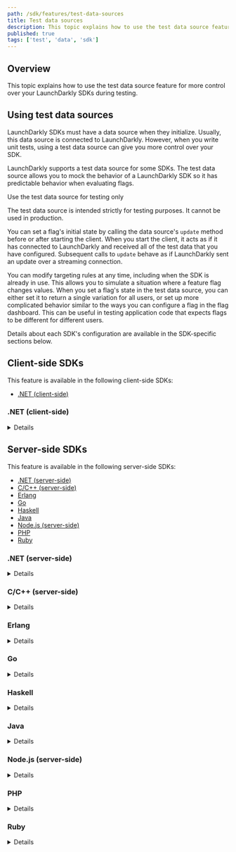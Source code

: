 ```yaml
---
path: /sdk/features/test-data-sources
title: Test data sources
description: This topic explains how to use the test data source feature for more control over your LaunchDarkly SDKs during testing.
published: true
tags: ['test', 'data', 'sdk']
---
```


## Overview

This topic explains how to use the test data source feature for more control over your LaunchDarkly SDKs during testing.

## Using test data sources

LaunchDarkly SDKs must have a data source when they initialize. Usually, this data source is connected to LaunchDarkly. However, when you write unit tests, using a test data source can give you more control over your SDK.

LaunchDarkly supports a test data source for some SDKs. The test data source allows you to mock the behavior of a LaunchDarkly SDK so it has predictable behavior when evaluating flags.

<Callout intent="alert">
<CalloutTitle>Use the test data source for testing only</CalloutTitle>
<CalloutDescription>

The test data source is intended strictly for testing purposes. It cannot be used in production.

</CalloutDescription>
</Callout>

You can set a flag's initial state by calling the data source's `update` method before or after starting the client. When you start the client, it acts as if it has connected to LaunchDarkly and received all of the test data that you have configured. Subsequent calls to `update` behave as if LaunchDarkly sent an update over a streaming connection.

You can modify targeting rules at any time, including when the SDK is already in use. This allows you to simulate a situation where a feature flag changes values. When you set a flag's state in the test data source, you can either set it to return a single variation for all users, or set up more complicated behavior similar to the ways you can configure a flag in the flag dashboard. This can be useful in testing application code that expects flags to be different for different users.

Details about each SDK's configuration are available in the SDK-specific sections below.

## Client-side SDKs

This feature is available in the following client-side SDKs:

* [.NET (client-side)](#net-client-side)

### .NET (client-side)

<Details summary="Expand .NET (client-side) code sample">

To configure the SDK to use a test data source:

<CodeTabs
  defaultValue="csharp"
  values={[
    { label: 'C#', value: 'csharp', },
  ]
}>
<CodeTabItem value="csharp">

```csharp
using LaunchDarkly.Sdk.Client.Integrations;

var td = TestData.DataSource();
// You can set any initial flag states here with td.Update

var config = Configuration.Builder("sdk-key")
    .DataSource(td)
    .Build();
var client = LdClient.Init(config, user, startWaitTime);
```

</CodeTabItem>
</CodeTabs>

To set a flag to a specific value:

<CodeTabs
  defaultValue="csharp"
  values={[
    { label: 'C#', value: 'csharp', },
  ]
}>
<CodeTabItem value="csharp">

```csharp
td.Update(td.Flag("flag-key-1").Variation(false);
```

</CodeTabItem>
</CodeTabs>

There are other ways you can configure flag behavior using a test data source. Here is an example:

<CodeTabs
  defaultValue="csharp"
  values={[
    { label: 'C#', value: 'csharp', },
  ]
}>
<CodeTabItem value="csharp">

```csharp
// This flag is true for the user key "some-user-key" and false for everyone else
td.Update(td.Flag("flag-key-2")
    .Variation(false)
    .VariationForUser("some-user-key", true);

// This flag returns the string variation "green" for users who have the custom
// attribute "admin" with a value of true, and "red" for everyone else.
td.Update(td.Flag("flag-key-3")
    .Variations(LdValue.Of("red"), LdValue.Of("green"))
    .VariationFunc(user =>
        user.GetAttribute(UserAttribute.ForName("admin")).AsBool ? 1 : 0);
```

</CodeTabItem>
</CodeTabs>

To learn more, read [TestData](https://launchdarkly.github.io/dotnet-client-sdk/api/LaunchDarkly.Sdk.Client.Integrations.TestData.html).
</Details>

## Server-side SDKs

This feature is available in the following server-side SDKs:

* [.NET (server-side)](#net-server-side)
* [C/C++ (server-side)](#cc-server-side)
* [Erlang](#erlang)
* [Go](#go)
* [Haskell](#haskell)
* [Java](#java)
* [Node.js (server-side)](#)
* [PHP](#php)
* [Ruby](#ruby)

### .NET (server-side)

<Details summary="Expand .NET (server-side) code sample">

To configure the SDK to use a test data source:

<CodeTabs
  defaultValue="csharp"
  values={[
    { label: 'C#', value: 'csharp', },
  ]
}>
<CodeTabItem value="csharp">

```csharp
using LaunchDarkly.Sdk.Server.Integrations;

var td = TestData.DataSource();
// You can set any initial flag states here with td.Update

var config = Configuration.Builder("sdk-key")
    .DataSource(td)
    .Build();
var client = new LdClient(config);
```

</CodeTabItem>
</CodeTabs>

To set a flag to a specific value:

<CodeTabs
  defaultValue="csharp"
  values={[
    { label: 'C#', value: 'csharp', },
  ]
}>
<CodeTabItem value="csharp">

```csharp
td.Update(td.Flag("flag-key-1").VariationForAllUsers(false);
```

</CodeTabItem>
</CodeTabs>

There are other ways you can configure flag behavior using a test data source. Here is an example:

<CodeTabs
  defaultValue="csharp"
  values={[
    { label: 'C#', value: 'csharp', },
  ]
}>
<CodeTabItem value="csharp">

```csharp
// This flag is true for the user key "some-user-key" and false for everyone else
td.Update(td.Flag("flag-key-2")
    .VariationForUser("some-user-key", true)
    .FallthroughVariation(false));

// This flag returns the string variation "green" for users who have the custom
// attribute "admin" with a value of true, and "red" for everyone else.
td.Update(td.Flag("flag-key-3")
    .Variations(LdValue.Of("red"), LdValue.Of("green"))
    .FallthroughVariation(0)
    .IfMatch(UserAttribute.ForName("admin"), LdValue.Of(true))
    .ThenReturn(1));
```

</CodeTabItem>
</CodeTabs>

To learn more, read [`TestData`](https://launchdarkly.github.io/dotnet-server-sdk/api/LaunchDarkly.Sdk.Server.Integrations.TestData.html).
</Details>

### C/C++ (server-side)
<Details summary="Expand C/C++ (server-side) code sample">

To configure the SDK to use a test data source:

<CodeTabs
defaultValue="c"
values={[
    { label: 'C/C++', value: 'c', },
]
}>
<CodeTabItem value="c">

```c
#include <launchdarkly/integrations/test_data.h>

struct LDTestData *td = LDTestDataInit();

LDConfigSetDataSource(config, LDTestDataCreateDataSource(td));

// Call LDClientInit with config as usual.
```

</CodeTabItem>
</CodeTabs>

Once you are finished using the client, ensure the test data source is freed:
<CodeTabs
defaultValue="c"
values={[
    { label: 'C/C++', value: 'c', },
]
}>
<CodeTabItem value="c">

```c
// After LDClientClose:
LDTestDataFree(td)
```

</CodeTabItem>
</CodeTabs>

To set a flag to a specific value:

<CodeTabs
defaultValue="c"
values={[
    { label: 'C/C++', value: 'c', },
]
}>
<CodeTabItem value="c">

```c
struct LDFlagBuilder *flag = LDTestDataFlag(td, "flag-key-1");
LDFlagBuilderVariationForAllUsersBoolean(flag, LDBooleanTrue);
LDTestDataUpdate(td, flag);
```

</CodeTabItem>
</CodeTabs>

There are other ways you can configure flag behavior using a test data source. Here is an example:
<CodeTabs
defaultValue="c"
values={[
    { label: 'C/C++', value: 'c', },
]
}>
<CodeTabItem value="c">

```c
// This flag is true for the user key "some-user-key"
// and false for everyone else.
struct LDFlagBuilder *flag2 = LDTestDataFlag(td, "flag-key-2");
LDFlagBuilderVariationForUserBoolean(flag2, "some-user-key", LDBooleanTrue);
LDFlagBuilderFallthroughVariationBoolean(flag2, LDBooleanFalse);
LDTestDataUpdate(td, flag2);


// This flag returns the string variation "green" for
// users who have the custom attribute "admin" with a
// value of true, and "red" for everyone else.

struct LDJSON *variations = LDNewArray();
LDArrayPush(variations, LDNewText("red"));
LDArrayPush(variations, LDNewText("green"));

struct LDFlagBuilder *flag3 = LDTestDataFlag(td, "flag-key-3");
LDFlagBuilderVariations(flag3, variations);
LDFlagBuilderFallthroughVariation(flag3, 0);

struct LDFlagRuleBuilder *rule = LDFlagBuilderIfMatch(flag3, "admin", LDNewBool(LDBooleanTrue));
LDFlagRuleBuilderThenReturn(rule, 1);

LDTestDataUpdate(td, flag3);
```

</CodeTabItem>
</CodeTabs>

To learn more, read [`LDTestData`](https://launchdarkly.github.io/c-server-sdk/structLDTestData.html).

</Details>

### Erlang

<Details summary="Expand Erlang code sample">

To configure the SDK to use a test data source:

<CodeTabs
  defaultValue="erlang"
  values={[
    { label: 'Erlang', value: 'erlang', },
  ]
}>
<CodeTabItem value="erlang">

```erlang
Options = #{
  datasource => testdata,
  send_events => false,
  feature_store => ldclient_storage_map
},
ldclient:start_instance(SdkKey, Options),
```

</CodeTabItem>
</CodeTabs>

To set a flag to a specific value:

<CodeTabs
  defaultValue="erlang"
  values={[
    { label: 'Erlang', value: 'erlang', },
  ]
}>
<CodeTabItem value="erlang">

```erlang
{ok, Flag} = ldclient_testdata:flag("flag-key-1"),
ldclient_testdata:update(ldclient_flagbuilder:variation_for_all_users(true, Flag)),
```

</CodeTabItem>
</CodeTabs>

There are other ways you can configure flag behavior using a test data source. Here is an example:

<CodeTabs
  defaultValue="erlang"
  values={[
    { label: 'Erlang', value: 'erlang', },
  ]
}>
<CodeTabItem value="erlang">

```erlang
%% This flag is true for the user key "some-user-key" and false for everyone else
{ok, Flag2} = ldclient_testdata:flag("flag-key-2"),
UpdatedFlag2 = ldclient_flagbuilder:fallthrough_variation(false,
  ldclient_flagbuilder:variation_for_user(<<"some-user-key">>, true, Flag2)),

%% This flag returns the string variation "green" for users who have the custom
%% attribute "admin" with a value of true, and "red" for everyone else.
{ok, Flag} = ldclient_testdata:flag("flag-key-3"),
UpdatedFlag = ldclient_flagbuilder:fallthrough_variation(0,
              ldclient_flagbuilder:then_return(1,
              ldclient_flagbuilder:if_match(<<"admin">>, [true],
              ldclient_flagbuilder:variations([<<"red">>, <<"green">>], Flag)))),
ldclient_testdata:update(UpdatedFlag),
```

</CodeTabItem>
</CodeTabs>

</Details>

### Go

<Details summary="Expand Go code sample">

To configure the SDK to use a test data source:

<CodeTabs
  defaultValue="go"
  values={[
    { label: 'Go', value: 'go', },
  ]
}>
<CodeTabItem value="go">

```go
import (
    ld "gopkg.in/launchdarkly/go-server-sdk.v5"
    "gopkg.in/launchdarkly/go-server-sdk.v5/testhelpers/ldtestdata"
    "gopkg.in/launchdarkly/go-sdk-common.v2/lduser"
    "gopkg.in/launchdarkly/go-sdk-common.v2/ldvalue"
)

td := ldtestdata.DataSource()
// You can set any initial flag states here with td.Update

config := ld.Config{
    DataSource: td,
}
client := ld.MakeCustomClient("sdk-key", config, 0)
```

</CodeTabItem>
</CodeTabs>

To set a flag to a specific value:

<CodeTabs
  defaultValue="go"
  values={[
    { label: 'Go', value: 'go', },
  ]
}>
<CodeTabItem value="go">

```go
td.Update(td.Flag("flag-key-1").VariationForAllUsers(false))
```

</CodeTabItem>
</CodeTabs>

There are other ways you can configure flag behavior using a test data source. Here is an example:

<CodeTabs
  defaultValue="go"
  values={[
    { label: 'Go', value: 'go', },
  ]
}>
<CodeTabItem value="go">

```go
// This flag is true for the user key "some-user-key" and false for everyone else
td.Update(td.Flag("flag-key-2").
    VariationForUser("some-user-key", true).
    FallthroughVariation(false));

// This flag returns the string variation "green" for users who have the custom
// attribute "admin" with a value of true, and "red" for everyone else.
td.Update(td.Flag("flag-key-3").
    Variations(ldvalue.String("red"), ldvalue.String("green")).
    FallthroughVariationIndex(0).
    IfMatch(lduser.UserAttribute("admin"), ldvalue.Bool(true)).
    ThenReturnIndex(1));
```

</CodeTabItem>
</CodeTabs>

To learn more, read [`ldtestdata`](https://pkg.go.dev/gopkg.in/launchdarkly/go-server-sdk.v5/testhelpers/ldtestdata).
</Details>

### Haskell

<Details summary="Expand Haskell code sample">

To configure the SDK to use a test data source:

<CodeTabs
  defaultValue="haskell"
  values={[
    { label: 'Haskell', value: 'haskell', },
  ]
}>
<CodeTabItem value="haskell">

```haskell
import qualified LaunchDarkly.Server.Integrations.TestData as TestData

 td <- TestData.newTestData
 let config = LD.configSetDataSourceFactory (Just $ TestData.dataSourceFactory td) $ LD.makeConfig "sdk-key"
 client <- LD.makeClient config
```

</CodeTabItem>
</CodeTabs>

To set a flag to a specific value:

<CodeTabs
  defaultValue="haskell"
  values={[
    { label: 'Haskell', value: 'haskell', },
  ]
}>
<CodeTabItem value="haskell">

```haskell
TestData.update td =<< ( TestData.flag td "flag-key-1"
	<&> TestData.booleanFlag
	<&> TestData.variationForAllUsers True
)
```

</CodeTabItem>
</CodeTabs>

There are other ways you can configure flag behavior using a test data source. Here is an example:

<CodeTabs
  defaultValue="haskell"
  values={[
    { label: 'Haskell', value: 'haskell', },
  ]
}>
<CodeTabItem value="haskell">

```haskell
-- This flag is true for the user key "some-user-key" and false for everyone else
TestData.update td =<< ( TestData.flag td "flag-key-2"
	<&> TestData.booleanFlag
	<&> TestData.variationForUser "some-user-key" (0 :: TestData.VariationIndex)
	<&> TestData.fallthroughVariation (1 :: TestData.VariationIndex)
)

-- This flag returns the string variation "green" for users who have the custom
-- attribute "admin" with a value of true, and "red" for everyone else.
TestData.update td =<< ( TestData.flag td "flag-key-2"
	<&> TestData.variations [toJSON "red", toJSON "green"]
	<&> TestData.ifMatch "admin" [Aeson.Bool True]
	<&> TestData.thenReturn (1 :: TestData.VariationIndex)
	<&> TestData.fallthroughVariation (0 :: TestData.VariationIndex))
)
```

</CodeTabItem>
</CodeTabs>

</Details>

### Java

<Details summary="Expand Java code sample">

To configure the SDK to use a test data source:

<CodeTabs
  defaultValue="java"
  values={[
    { label: 'Java', value: 'java', },
  ]
}>
<CodeTabItem value="java">

```java
using com.launchdarkly.sdk.*;
using com.launchdarkly.sdk.server.*;
using com.launchdarkly.sdk.server.integrations.*;

TestData td = TestData.dataSource();
// You can set any initial flag states here with td.update

LDConfig config = new LDConfig.Builder()
    .dataSource(td)
    .build();
LDClient client = new LDClient(sdkKey, config);
```

</CodeTabItem>
</CodeTabs>

To set a flag to a specific value:

<CodeTabs
  defaultValue="java"
  values={[
    { label: 'Java', value: 'java', },
  ]
}>
<CodeTabItem value="java">

```java
td.update(td.flag("flag-key-1").variationForAllUsers(false));
```

</CodeTabItem>
</CodeTabs>

There are other ways you can configure flag behavior using a test data source. Here is an example:

<CodeTabs
  defaultValue="java"
  values={[
    { label: 'Java', value: 'java', },
  ]
}>
<CodeTabItem value="java">

```java
// This flag is true for the user key "some-user-key" and false for everyone else
td.update(td.flag("flag-key-2")
    .variationForUser("some-user-key", true)
    .fallthroughVariation(false));

// This flag returns the string variation "green" for users who have the custom
// attribute "admin" with a value of true, and "red" for everyone else.
td.update(td.flag("flag-key-3")
    .variations(LDValue.of("red"), LDValue.of("green"))
    .fallthroughVariation(0)
    .ifMatch(UserAttribute.forName("admin"), LDValue.of(true))
    .thenReturn(1));
```

</CodeTabItem>
</CodeTabs>

To learn more, read [`TestData`](https://javadoc.io/doc/com.launchdarkly/launchdarkly-java-server-sdk/latest/com/launchdarkly/sdk/server/integrations/TestData.html).
</Details>

### Node.js (server-side)

<Details summary="Expand Node.js (server-side) code sample">

To configure the SDK to use a test data source:

<CodeTabs
  defaultValue="js"
  values={[
    { label: 'JavaScript', value: 'js', },
  ]
}>
<CodeTabItem value="js">

```js
const { TestData } = require('launchdarkly-node-server-sdk/integrations');

const td = TestData();
testData.update(td.flag('flag-key-1').booleanFlag().variationForAllUsers(true));
const client = new LDClient('YOUR_SDK_KEY', { updateProcessor: td });

// flags can be updated at any time:
td.update(td.flag('flag-key-2')
    .variationForUser('some-user-key', true)
    .fallthroughVariation(false));

```

</CodeTabItem>
</CodeTabs>

To learn more, read [`TestData`](https://launchdarkly.github.io/node-server-sdk/interfaces/_launchdarkly_node_server_sdk_integrations_.TestData.html).

</Details>

### PHP

<Details summary="Expand PHP code sample">

To configure the SDK to use a test data source:

<CodeTabs
  defaultValue="php"
  values={[
    { label: 'PHP', value: 'php', },
  ]
}>
<CodeTabItem value="php">

```php
require 'vendor/autoload.php';

$td = new LaunchDarkly\Integrations\TestData();
// You can set any initial flag states here with td.update

$client = new LaunchDarkly\LDClient($sdkKey, ['feature_requester' => $td]);
```

</CodeTabItem>
</CodeTabs>

To set a flag to a specific value:

<CodeTabs
  defaultValue="php"
  values={[
    { label: 'PHP', value: 'php', },
  ]
}>
<CodeTabItem value="php">

```php
$td->update($td->flag("flag-key-1")->variationForAllUsers(false));
```

</CodeTabItem>
</CodeTabs>

There are other ways you can configure flag behavior using a test data source. Here is an example:

<CodeTabs
  defaultValue="php"
  values={[
    { label: 'PHP', value: 'php', },
  ]
}>
<CodeTabItem value="php">

```php
// This flag is true for the user key "some-user-key" and false for everyone else
$td->update(
    $td->flag("flag-key-2")
       ->variationForUser("some-user-key", true)
       ->fallthroughVariation(false)
);

// This flag returns the string variation "green" for users who have the custom
// attribute "admin" with a value of true, and "red" for everyone else.
$td->update(
    $td->flag("flag-key-3")
       ->variations("red", "green")
       ->fallthroughVariation(0)
       ->ifMatch("admin", true)
       ->thenReturn(1)
);
```

</CodeTabItem>
</CodeTabs>

To learn more, read [`TestData`](https://launchdarkly.github.io/php-server-sdk/classes/LaunchDarkly-Integrations-TestData.html).
</Details>

### Ruby

<Details summary="Expand Ruby code sample">

To configure the SDK to use a test data source:

<CodeTabs
  defaultValue="ruby"
  values={[
    { label: 'Ruby', value: 'ruby', },
  ]
}>
<CodeTabItem value="ruby">

```ruby
require 'ldclient-rb'

td = LaunchDarkly::Integrations::TestData.data_source
# You can set any initial flag states here with td.update

config = LaunchDarkly::Config.new(data_source = td)
client = LaunchDarkly::LDClient.new(sdk_key, config)
```

</CodeTabItem>
</CodeTabs>

To set a flag to a specific value:

<CodeTabs
  defaultValue="ruby"
  values={[
    { label: 'Ruby', value: 'ruby', },
  ]
}>
<CodeTabItem value="ruby">

```ruby
td.update(td.flag("flag-key-1").variation_for_all_users(false))
```

</CodeTabItem>
</CodeTabs>

There are other ways you can configure flag behavior using a test data source. Here is an example:

<CodeTabs
  defaultValue="ruby"
  values={[
    { label: 'Ruby', value: 'ruby', },
  ]
}>
<CodeTabItem value="ruby">

```ruby
# This flag is true for the user key "some-user-key" and false for everyone else
td.update(td.flag("flag-key-2").
    variation_for_user("some-user-key", true).
    fallthrough_variation(false))

# This flag returns the string variation "green" for users who have the custom
# attribute "admin" with a value of true, and "red" for everyone else.
td.update(td.flag("flag-key-3").
    variations("red", "green").
    fallthrough_variation(0).
    if_match("admin", true).then_return(1))
```

</CodeTabItem>
</CodeTabs>

To learn more, read [`TestData`](https://launchdarkly.github.io/ruby-server-sdk/LaunchDarkly/Integrations/TestData.html).
</Details>
